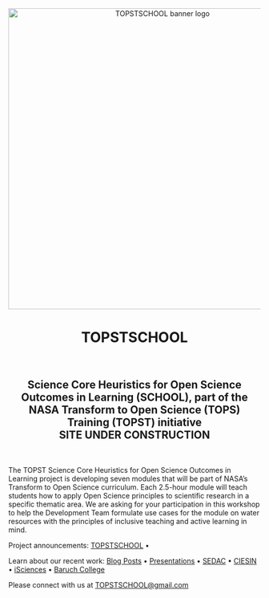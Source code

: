 <center><a><img src="images/TOPTSCHOOL-logo03.png" alt="TOPSTSCHOOL banner logo" width="600px"/></a></center>

<center><h1>TOPSTSCHOOL</h1><br>
<h2>Science Core Heuristics for Open Science Outcomes in Learning (SCHOOL), part of the NASA Transform to Open Science (TOPS) Training (TOPST) initiative<br>
SITE UNDER CONSTRUCTION</h2>

</center>
<br>

The TOPST Science Core Heuristics for Open Science Outcomes in Learning project is developing seven modules that will be part of NASA’s Transform to Open Science curriculum. Each 2.5-hour module will teach students how to apply Open Science principles to scientific research in a specific thematic area. We are asking for your participation in this workshop to help the Development Team formulate use cases for the module on water resources with the principles of inclusive teaching and active learning in mind. 


Project announcements: [TOPSTSCHOOL](https://ciesin-geospatial.github.io/TOPSTSCHOOL/) • 


Learn about our recent work: 
[Blog Posts](/about.qmd#blog) • 
[Presentations](/about.qmd#slides) • 
[SEDAC](https://sedac.ciesin.columbia.edu/) • 
[CIESIN](https://www.ciesin.columbia.edu/index.html) • 
[iSciences](https://www.isciences.com/) •
[Baruch College](https://www.baruch.cuny.edu/)

Please connect with us at [TOPSTSCHOOL@gmail.com](mailto:TOPSTSCHOOL@gmail.com) 
 


